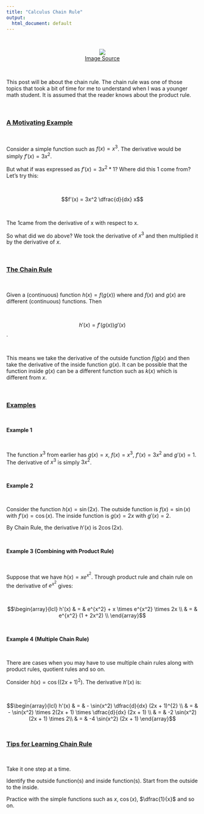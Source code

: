 ```yaml
---
title: "Calculus Chain Rule"
output:
  html_document: default
---
```


&nbsp;

<center><img src="http://www.mindonwaves.com/wp-content/uploads/2015/06/chains1.jpg" /></center>
<center><a href="http://www.mindonwaves.com/wp-content/uploads/2015/06/chains1.jpg">Image Source</a></center>

&nbsp;

This post will be about the chain rule. The chain rule was one of those topics that took a bit of time for me to understand when I was a younger math student. It is assumed that the reader knows about the product rule.

&nbsp;

### <u>A Motivating Example</u>

&nbsp;

Consider a simple function such as $f(x) = x^3$. The derivative would be simply $f'(x) = 3x^2$.

But what if was expressed as $f'(x) = 3x^2 * 1$? Where did this 1 come from? Let's try this:

&nbsp;

$$f'(x) = 3x^2 \dfrac{d}{dx} x$$

&nbsp;

The 1came from the derivative of x with respect to x.

So what did we do above? We took the derivative of $x^3$ and then multiplied it by the derivative of $x$.

&nbsp;

### <u>The Chain Rule</u>

&nbsp;

Given a (continuous) function $h(x) = f(g(x))$ where and $f(x)$ and $g(x)$ are different (continuous) functions. Then 

&nbsp;

$$\displaystyle h'(x) = f'( g(x) ) g'(x)$$.

&nbsp;

This means we take the derivative of the outside function $f(g(x)$ and then take the derivative of the inside function $g(x)$. It can be possible that the function inside $g(x)$ can be a different function such as $k(x)$ which is different from $x$.

&nbsp;

### <u>Examples</u>

&nbsp;

**Example 1**

&nbsp;

The function $x^3$ from earlier has $g(x) = x$, $f(x) = x^3$, $f'(x) = 3x^2$ and $g'(x) = 1$. The derivative of $x^3$ is simply $3x^2$.

&nbsp;

**Example 2**

&nbsp;

Consider the function $h(x) = \sin(2x)$. The outside function is $f(x) = \sin(x)$ with $f'(x) = \cos(x)$. The inside function is $g(x) = 2x$ with $g'(x) = 2$.

By Chain Rule, the derivative $h'(x)$ is $2 \cos(2x)$.

&nbsp;

**Example 3 (Combining with Product Rule)**

&nbsp;

Suppose that we have $h(x) = x e^{x^2}$. Through product rule and chain rule on the derivative of $e^{x^2}$ gives:

&nbsp;

$$\begin{array}{lcl} h'(x) & = & e^{x^2} + x \times e^{x^2} \times 2x \\ & = & e^{x^2} (1 + 2x^2) \\ \end{array}$$

&nbsp;

**Example 4 (Multiple Chain Rule)**

&nbsp;

There are cases when you may have to use multiple chain rules along with product rules, quotient rules and so on.

Consider $h(x) = \cos((2x + 1)^2)$. The derivative $h'(x)$ is:

&nbsp;

$$\begin{array}{lcl} h'(x) & = & - \sin(x^2) \dfrac{d}{dx} (2x + 1)^{2} \\ & = & - \sin(x^2) \times 2(2x + 1) \times \dfrac{d}{dx} (2x + 1) \\ & = & -2 \sin(x^2) (2x + 1) \times 2\\ & = & -4 \sin(x^2) (2x + 1) \end{array}$$
&nbsp;

### <u>Tips for Learning Chain Rule</u>

&nbsp;

Take it one step at a time.

Identify the outside function(s) and inside function(s). Start from the outside to the inside.

Practice with the simple functions such as $x$, $\cos(x)$, $\dfrac{1}{x}$ and so on.